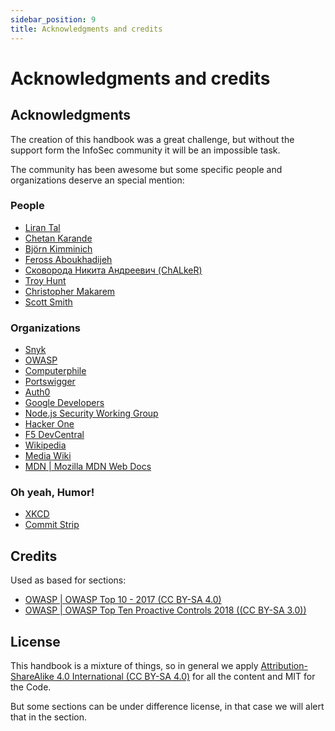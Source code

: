```yaml
---
sidebar_position: 9
title: Acknowledgments and credits
---
```


# Acknowledgments and credits

## Acknowledgments

The creation of this handbook was a great challenge, but without the support form the InfoSec community it will be an impossible task.

The community has been awesome but some specific people and organizations deserve an special mention:

### People

- [Liran Tal](https://github.com/lirantal)
- [Chetan Karande](https://github.com/ckarande)
- [Björn Kimminich](https://github.com/bkimminich)
- [Feross Aboukhadijeh](https://github.com/feross)
- [Сковорода Никита Андреевич (ChALkeR)](https://github.com/ChALkeR)
- [Troy Hunt](https://www.troyhunt.com/)
- [Christopher Makarem](https://medium.com/iocscan)
- [Scott Smith](http://scottksmith.com/)

### Organizations

- [Snyk](https://snyk.io/)
- [OWASP](https://owasp.org/)
- [Computerphile](https://www.youtube.com/user/Computerphile)
- [Portswigger](https://portswigger.net/)
- [Auth0](https://auth0.com/)
- [Google Developers](https://developers.google.com/web/tools)
- [Node.js Security Working Group](https://github.com/nodejs/security-wg)
- [Hacker One](https://hackerone.com/)
- [F5 DevCentral](https://devcentral.f5.com)
- [Wikipedia](https://www.wikipedia.org/)
- [Media Wiki](https://www.mediawiki.org/wiki/MediaWiki)
- [MDN | Mozilla MDN Web Docs](https://developer.mozilla.org/en-US/)

### Oh yeah, Humor!

- [XKCD](https://xkcd.com/)
- [Commit Strip](http://www.commitstrip.com/en/?)

## Credits

Used as based for sections:

- [OWASP | OWASP Top 10 - 2017 (CC BY-SA 4.0)](https://owasp.org/www-pdf-archive/OWASP_Top_10-2017_%28en%29.pdf.pdf)
- [OWASP | OWASP Top Ten Proactive Controls 2018 ((CC BY-SA 3.0))](https://owasp.org/www-pdf-archive/OWASP_Top_10_Proactive_Controls_V3.pdf)

## License

This handbook is a mixture of things, so in general we apply [Attribution-ShareAlike 4.0 International (CC BY-SA 4.0)](https://creativecommons.org/licenses/by-sa/4.0/) for all the content and MIT for the Code.

But some sections can be under difference license, in that case we will alert that in the section.
